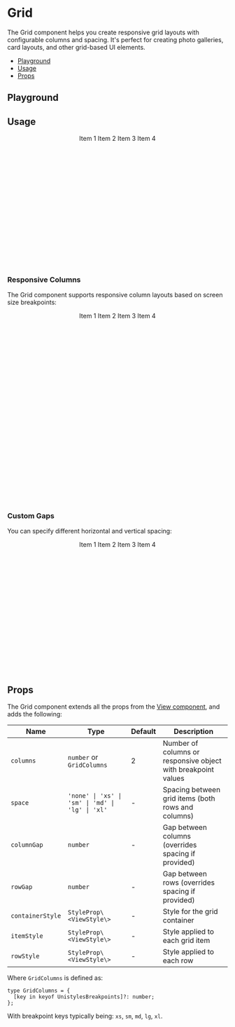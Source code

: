 
<Meta title="Primitives / Grid" />

<BackToTopButton />

# Grid

The Grid component helps you create responsive grid layouts with configurable columns and spacing. It's perfect for creating photo galleries, card layouts, and other grid-based UI elements.

- [Playground](#playground)
- [Usage](#usage)
- [Props](#props)

## Playground

<Canvas of={Stories.Playground} />

<Controls of={Stories.Playground} />

## Usage

<UsageWrap>
  <Center>
    <Grid columns={2} space="md" width={300}>
      <Box backgroundColor="$green400" height={100} padding="200">
        <Text color="white">Item 1</Text>
      </Box>
      <Box backgroundColor="$cyan400" height={100} padding="200">
        <Text color="white">Item 2</Text>
      </Box>
      <Box backgroundColor="$red400" height={100} padding="200">
        <Text color="white">Item 3</Text>
      </Box>
      <Box backgroundColor="$gold400" height={100} padding="200">
        <Text color="white">Item 4</Text>
      </Box>
    </Grid>
  </Center>
</UsageWrap>

```jsx
import { Grid, Box, Text } from '@utilitywarehouse/hearth-react-native';

const MyComponent = () => (
  <Grid columns={2} space="md" width={300}>
    <Box backgroundColor="$green400" height={100} padding="200">
      <Text color="white">Item 1</Text>
    </Box>
    <Box backgroundColor="$cyan400" height={100} padding="200">
      <Text color="white">Item 2</Text>
    </Box>
    <Box backgroundColor="$red400" height={100} padding="200">
      <Text color="white">Item 3</Text>
    </Box>
    <Box backgroundColor="$gold400" height={100} padding="200">
      <Text color="white">Item 4</Text>
    </Box>
  </Grid>
);
```

### Responsive Columns

The Grid component supports responsive column layouts based on screen size breakpoints:

<UsageWrap>
  <Center>
    <Grid
      columns={{
        xs: 1,
        sm: 2,
        md: 3,
        lg: 4,
      }}
      space="md"
      width="100%"
    >
      <Box backgroundColor="$green400" height={100} padding="200">
        <Text color="white">Item 1</Text>
      </Box>
      <Box backgroundColor="$cyan400" height={100} padding="200">
        <Text color="white">Item 2</Text>
      </Box>
      <Box backgroundColor="$red400" height={100} padding="200">
        <Text color="white">Item 3</Text>
      </Box>
      <Box backgroundColor="$gold400" height={100} padding="200">
        <Text color="white">Item 4</Text>
      </Box>
    </Grid>
  </Center>
</UsageWrap>

```jsx
import { Grid, Box, Text } from '@utilitywarehouse/hearth-react-native';

const MyComponent = () => (
  <Grid
    columns={{
      xs: 1,
      sm: 2,
      md: 3,
      lg: 4,
    }}
    space="md"
    width="100%"
  >
    <Box backgroundColor="$green400" height={100} padding="200">
      <Text color="white">Item 1</Text>
    </Box>
    <Box backgroundColor="$cyan400" height={100} padding="200">
      <Text color="white">Item 2</Text>
    </Box>
    <Box backgroundColor="$red400" height={100} padding="200">
      <Text color="white">Item 3</Text>
    </Box>
    <Box backgroundColor="$gold400" height={100} padding="200">
      <Text color="white">Item 4</Text>
    </Box>
  </Grid>
);
```

### Custom Gaps

You can specify different horizontal and vertical spacing:

<UsageWrap>
  <Center>
    <Grid columns={2} columnGap={24} rowGap={16}>
      <Box backgroundColor="$green400" height={100} padding="200">
        <Text color="white">Item 1</Text>
      </Box>
      <Box backgroundColor="$cyan400" height={100} padding="200">
        <Text color="white">Item 2</Text>
      </Box>
      <Box backgroundColor="$red400" height={100} padding="200">
        <Text color="white">Item 3</Text>
      </Box>
      <Box backgroundColor="$gold400" height={100} padding="200">
        <Text color="white">Item 4</Text>
      </Box>
    </Grid>
  </Center>
</UsageWrap>

```jsx
import { Grid, Box } from '@utilitywarehouse/hearth-react-native';

const MyComponent = () => (
  <Grid columns={2} columnGap={24} rowGap={8}>
    <Box backgroundColor="$green400" height={100} padding="200">
      <Text color="white">Item 1</Text>
    </Box>
    <Box backgroundColor="$cyan400" height={100} padding="200">
      <Text color="white">Item 2</Text>
    </Box>
    <Box backgroundColor="$red400" height={100} padding="200">
      <Text color="white">Item 3</Text>
    </Box>
    <Box backgroundColor="$gold400" height={100} padding="200">
      <Text color="white">Item 4</Text>
    </Box>
  </Grid>
);
```

## Props

The Grid component extends all the props from the [View component](https://reactnative.dev/docs/view), and adds the following:

| Name             | Type                                             | Default | Description                                                   |
| ---------------- | ------------------------------------------------ | ------- | ------------------------------------------------------------- |
| `columns`        | `number` or `GridColumns`                        | 2       | Number of columns or responsive object with breakpoint values |
| `space`          | `'none' \| 'xs' \| 'sm' \| 'md' \| 'lg' \| 'xl'` | -       | Spacing between grid items (both rows and columns)            |
| `columnGap`      | `number`                                         | -       | Gap between columns (overrides spacing if provided)           |
| `rowGap`         | `number`                                         | -       | Gap between rows (overrides spacing if provided)              |
| `containerStyle` | `StyleProp\<ViewStyle\>`                         | -       | Style for the grid container                                  |
| `itemStyle`      | `StyleProp\<ViewStyle\>`                         | -       | Style applied to each grid item                               |
| `rowStyle`       | `StyleProp\<ViewStyle\>`                         | -       | Style applied to each row                                     |

Where `GridColumns` is defined as:

```tsx
type GridColumns = {
  [key in keyof UnistylesBreakpoints]?: number;
};
```

With breakpoint keys typically being: `xs`, `sm`, `md`, `lg`, `xl`.
